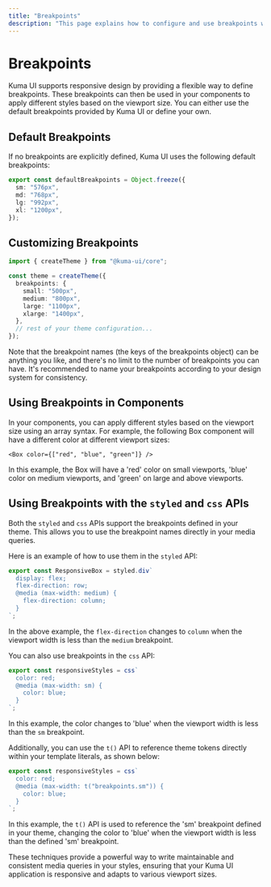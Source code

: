 ```yaml
---
title: "Breakpoints"
description: "This page explains how to configure and use breakpoints with Kuma UI for responsive design."
---
```


# Breakpoints

Kuma UI supports responsive design by providing a flexible way to define breakpoints. These breakpoints can then be used in your components to apply different styles based on the viewport size. You can either use the default breakpoints provided by Kuma UI or define your own.

## Default Breakpoints

If no breakpoints are explicitly defined, Kuma UI uses the following default breakpoints:

```ts
export const defaultBreakpoints = Object.freeze({
  sm: "576px",
  md: "768px",
  lg: "992px",
  xl: "1200px",
});
```

## Customizing Breakpoints

```ts filename="kuma.config.ts"
import { createTheme } from "@kuma-ui/core";

const theme = createTheme({
  breakpoints: {
    small: "500px",
    medium: "800px",
    large: "1100px",
    xlarge: "1400px",
  },
  // rest of your theme configuration...
});
```

Note that the breakpoint names (the keys of the breakpoints object) can be anything you like, and there's no limit to the number of breakpoints you can have. It's recommended to name your breakpoints according to your design system for consistency.

## Using Breakpoints in Components

In your components, you can apply different styles based on the viewport size using an array syntax. For example, the following Box component will have a different color at different viewport sizes:

```tsx
<Box color={["red", "blue", "green"]} />
```

In this example, the Box will have a 'red' color on small viewports, 'blue' color on medium viewports, and 'green' on large and above viewports.

## Using Breakpoints with the `styled` and `css` APIs

Both the `styled` and `css` APIs support the breakpoints defined in your theme. This allows you to use the breakpoint names directly in your media queries.

Here is an example of how to use them in the `styled` API:

```ts
export const ResponsiveBox = styled.div`
  display: flex;
  flex-direction: row;
  @media (max-width: medium) {
    flex-direction: column;
  }
`;
```

In the above example, the `flex-direction` changes to `column` when the viewport width is less than the `medium` breakpoint.

You can also use breakpoints in the `css` API:

```ts
export const responsiveStyles = css`
  color: red;
  @media (max-width: sm) {
    color: blue;
  }
`;
```

In this example, the color changes to 'blue' when the viewport width is less than the `sm` breakpoint.

Additionally, you can use the `t()` API to reference theme tokens directly within your template literals, as shown below:

```ts
export const responsiveStyles = css`
  color: red;
  @media (max-width: t("breakpoints.sm")) {
    color: blue;
  }
`;
```

In this example, the `t()` API is used to reference the 'sm' breakpoint defined in your theme, changing the color to 'blue' when the viewport width is less than the defined 'sm' breakpoint.

These techniques provide a powerful way to write maintainable and consistent media queries in your styles, ensuring that your Kuma UI application is responsive and adapts to various viewport sizes.
